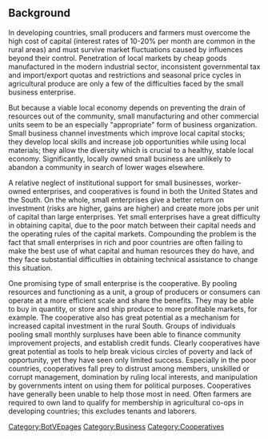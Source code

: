 == Background ==
In developing countries, small producers and farmers must overcome the high cost of capital (interest rates of 10-20% per month are common in the rural areas) and must survive market fluctuations caused by influences beyond their control. Penetration of local markets by cheap goods manufactured in the modern industrial sector, inconsistent governmental tax and import/export quotas and restrictions and seasonal price cycles in agricultural produce are only a few of the difficulties faced by the small business enterprise.

But because a viable local economy depends on preventing the drain of resources out of the community, small manufacturing and other commercial units seem to be an especially "appropriate" form of business organization. Small business channel investments which improve local capital stocks; they develop local skills and increase job opportunities while using local materials; they allow the diversity which is crucial to a healthy, stable local economy. Significantly, locally owned small business are unlikely to abandon a community in search of lower wages elsewhere.

A relative neglect of institutional support for small businesses, worker-owned enterprises, and cooperatives is found in both the United States and the South. On the whole, small enterprises give a better return on investment (risks are higher, gains are higher) and create more jobs per unit of capital than large enterprises. Yet small enterprises have a great difficulty in obtaining capital, due to the poor match between their capital needs and the operating rules of the capital markets. Compounding the problem is the fact that small enterprises in rich and poor countries are often failing to make the best use of what capital and human resources they do have, and they face substantial difficulties in obtaining technical assistance to change this situation. 

One promising type of small enterprise is the cooperative. By pooling resources and functioning as a unit, a group of producers or consumers can operate at a more efficient scale and share the benefits. They may be able to buy in quantity, or store and ship produce to more profitable markets, for example. The cooperative also has great potential as a mechanism for increased capital investment in the rural South. Groups of individuals pooling small monthly surpluses have been able to finance community improvement projects, and establish credit funds. Clearly cooperatives have great potential as tools to help break vicious circles of poverty and lack of opportunity, yet they have seen only limited success. Especially in the poor countries, cooperatives fall prey to distrust among members, unskilled or corrupt management, domination by ruling local interests, and manipulation by governments intent on using them for political purposes. Cooperatives have generally been unable to help those most in need. Often farmers are required to own land to qualify for membership in agricultural co-ops in developing countries; this excludes tenants and laborers.

[[Category:BotVEpages]]
[[Category:Business]]
[[Category:Cooperatives]]